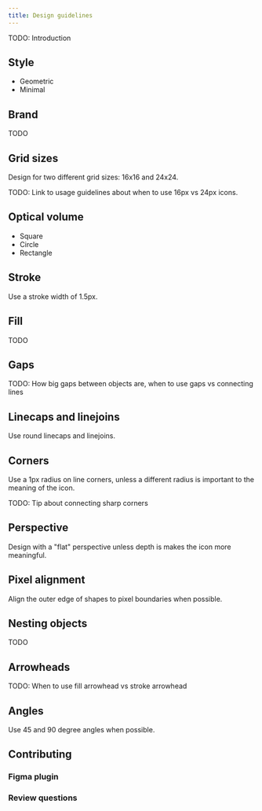 ```yaml
---
title: Design guidelines
---
```


TODO: Introduction

## Style

- Geometric
- Minimal

## Brand

TODO

## Grid sizes

Design for two different grid sizes: 16x16 and 24x24. 

TODO: Link to usage guidelines about when to use 16px vs 24px icons.

## Optical volume 

- Square
- Circle
- Rectangle

## Stroke

Use a stroke width of 1.5px.

## Fill

TODO

## Gaps

TODO: How big gaps between objects are, when to use gaps vs connecting lines

## Linecaps and linejoins

Use round linecaps and linejoins.

## Corners

Use a 1px radius on line corners, unless a different radius is important to the meaning of the icon.

TODO: Tip about connecting sharp corners

## Perspective

Design with a "flat" perspective unless depth is makes the icon more meaningful.

## Pixel alignment

Align the outer edge of shapes to pixel boundaries when possible.

## Nesting objects

TODO

## Arrowheads

TODO: When to use fill arrowhead vs stroke arrowhead

## Angles

Use 45 and 90 degree angles when possible.

## Contributing

### Figma plugin

### Review questions